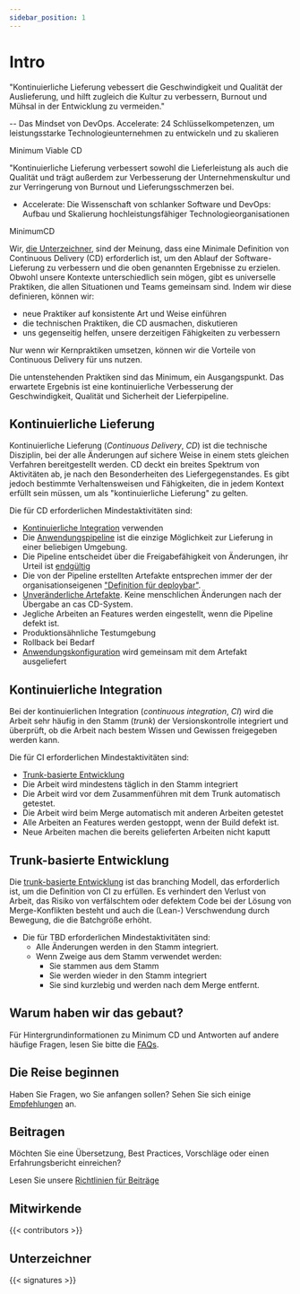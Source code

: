 ```yaml
---
sidebar_position: 1
---
```


# Intro

"Kontinuierliche Lieferung vebessert die Geschwindigkeit und Qualität der Auslieferung, und hilft zugleich die Kultur zu verbessern, Burnout und Mühsal in der Entwicklung zu vermeiden."

-- Das Mindset von DevOps. Accelerate: 24 Schlüsselkompetenzen, um leistungsstarke Technologieunternehmen zu entwickeln und zu skalieren

Minimum Viable CD

"Kontinuierliche Lieferung verbessert sowohl die Lieferleistung als auch die Qualität und trägt außerdem zur Verbesserung der Unternehmenskultur und zur Verringerung von Burnout und Lieferungsschmerzen bei.

- Accelerate: Die Wissenschaft von schlanker Software und DevOps: Aufbau und Skalierung hochleistungsfähiger Technologieorganisationen

MinimumCD

Wir, [die Unterzeichner](#signatories), sind der Meinung, dass eine Minimale Definition von Continuous Delivery (CD) erforderlich ist, um den Ablauf der Software-Lieferung zu verbessern und die oben genannten Ergebnisse zu erzielen. Obwohl unsere Kontexte unterschiedlich sein mögen, gibt es universelle Praktiken, die allen Situationen und Teams gemeinsam sind. Indem wir diese definieren, können wir:

- neue Praktiker auf konsistente Art und Weise einführen
- die technischen Praktiken, die CD ausmachen, diskutieren
- uns gegenseitig helfen, unsere derzeitigen Fähigkeiten zu verbessern

Nur wenn wir Kernpraktiken umsetzen, können wir die Vorteile von Continuous Delivery für uns nutzen.

Die untenstehenden Praktiken sind das Minimum, ein Ausgangspunkt. Das erwartete Ergebnis ist eine kontinuierliche Verbesserung der Geschwindigkeit, Qualität und Sicherheit der Lieferpipeline.

## Kontinuierliche Lieferung

Kontinuierliche Lieferung (_Continuous Delivery_, _CD_) ist die technische Disziplin, bei der alle Änderungen auf sichere Weise in einem stets gleichen Verfahren bereitgestellt werden. CD deckt ein breites Spektrum von Aktivitäten ab, je nach den Besonderheiten des Liefergegenstandes. Es gibt jedoch bestimmte Verhaltensweisen und Fähigkeiten, die in jedem Kontext erfüllt sein müssen, um als "kontinuierliche Lieferung" zu gelten.

Die für CD erforderlichen Mindestaktivitäten sind:

- [Kontinuierliche Integration](#kontinuierliche-integration) verwenden
- Die [Anwendungspipeline](https://www.informit.com/articles/article.aspx?p=1621865&seqNum=2#:~:text=%EE%94%80Buy-,What%20Is%20a%20Deployment%20Pipeline%3F,-At%20an%20abstract) ist die einzige Möglichkeit zur Lieferung in einer beliebigen Umgebung.
- Die Pipeline entscheidet über die Freigabefähigkeit von Änderungen, ihr Urteil ist [endgültig](../../faq/#why-should-the-pipeline-be-definitive-for-deploy)
- Die von der Pipeline erstellten Artefakte entsprechen immer der der organisationseigenen ["Definition für deploybar"](../../faq/#what-do-we-mean-by-definition-of-deployable).
- [Unveränderliche Artefakte](../../minimumcd/immutable). Keine menschlichen Änderungen nach der Übergabe an cas CD-System.
- Jegliche Arbeiten an Features werden eingestellt, wenn die Pipeline defekt ist.
- Produktionsähnliche Testumgebung
- Rollback bei Bedarf
- [Anwendungskonfiguration](../../faq/#what-is-application-configuration) wird gemeinsam mit dem Artefakt ausgeliefert

## Kontinuierliche Integration

Bei der kontinuierlichen Integration (_continuous integration_, _CI_) wird die Arbeit sehr häufig in den Stamm (_trunk_) der Versionskontrolle integriert und überprüft, ob die Arbeit nach bestem Wissen und Gewissen freigegeben werden kann.

Die für CI erforderlichen Mindestaktivitäten sind:

- [Trunk-basierte Entwicklung](#trunk-basierte-entwicklung)
- Die Arbeit wird mindestens täglich in den Stamm integriert
- Die Arbeit wird vor dem Zusammenführen mit dem Trunk automatisch getestet.
- Die Arbeit wird beim Merge automatisch mit anderen Arbeiten getestet
- Alle Arbeiten an Features werden gestoppt, wenn der Build defekt ist.
- Neue Arbeiten machen die bereits gelieferten Arbeiten nicht kaputt

## Trunk-basierte Entwicklung

Die [trunk-basierte Entwicklung](../../minimumcd/tbd) ist das branching Modell, das erforderlich ist, um die Definition von CI zu erfüllen. Es verhindert den Verlust von Arbeit, das Risiko von verfälschtem oder defektem Code bei der Lösung von Merge-Konflikten besteht und auch die (Lean-) Verschwendung durch Bewegung, die die Batchgröße erhöht.

- Die für TBD erforderlichen Mindestaktivitäten sind:
  - Alle Änderungen werden in den Stamm integriert.
  - Wenn Zweige aus dem Stamm verwendet werden:
    - Sie stammen aus dem Stamm
    - Sie werden wieder in den Stamm integriert
    - Sie sind kurzlebig und werden nach dem Merge entfernt.

## Warum haben wir das gebaut?

Für Hintergrundinformationen zu Minimum CD und Antworten auf andere häufige Fragen, lesen Sie bitte die [FAQs](../../faq).

## Die Reise beginnen

Haben Sie Fragen, wo Sie anfangen sollen? Sehen Sie sich einige [Empfehlungen](../../journey) an.

## Beitragen

Möchten Sie eine Übersetzung, Best Practices, Vorschläge oder einen Erfahrungsbericht einreichen?

Lesen Sie unsere [Richtlinien für Beiträge](https://github.com/Minimum-CD/cd-manifesto/blob/master/CONTRIBUTING.md)

## Mitwirkende

{{< contributors >}}

## Unterzeichner

{{< signatures >}}
